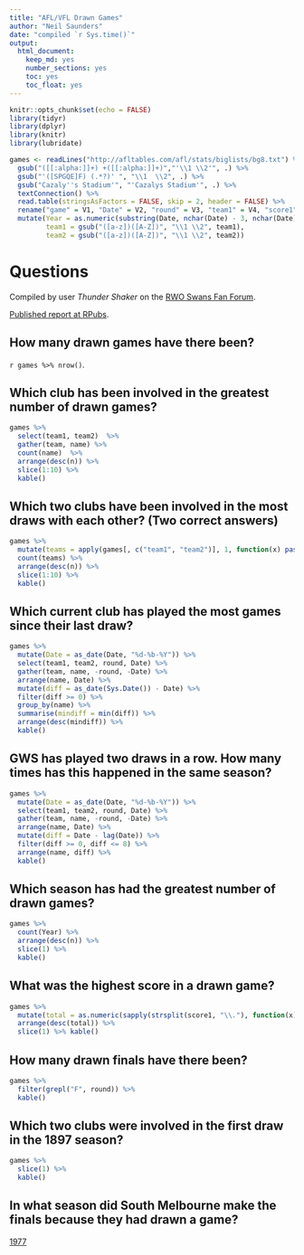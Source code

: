 ```yaml
---
title: "AFL/VFL Drawn Games"
author: "Neil Saunders"
date: "compiled `r Sys.time()`"
output: 
  html_document: 
    keep_md: yes
    number_sections: yes
    toc: yes
    toc_float: yes
---
```


```r
knitr::opts_chunk$set(echo = FALSE)
library(tidyr)
library(dplyr)
library(knitr)
library(lubridate)

games <- readLines("http://afltables.com/afl/stats/biglists/bg8.txt") %>%
  gsub("([[:alpha:]]+) +([[:alpha:]]+)","'\\1 \\2'", .) %>%
  gsub("'([SPGQE]F) (.*?)' ", "\\1  \\2", .) %>%
  gsub("Cazaly''s Stadium'", "'Cazalys Stadium'", .) %>%
  textConnection() %>%
  read.table(stringsAsFactors = FALSE, skip = 2, header = FALSE) %>%
  rename("game" = V1, "Date" = V2, "round" = V3, "team1" = V4, "score1" = V5, "team2" = V6, "score2" = V7, "venue" = V8) %>%
  mutate(Year = as.numeric(substring(Date, nchar(Date) - 3, nchar(Date))),
         team1 = gsub("([a-z])([A-Z])", "\\1 \\2", team1),
         team2 = gsub("([a-z])([A-Z])", "\\1 \\2", team2))
```

# Questions
Compiled by user *Thunder Shaker* on the [RWO Swans Fan Forum](http://www.redandwhiteonline.com/forum/showthread.php/43085-Lies-damned-lies-and-statistics?p=732150&viewfull=1#post732150).

[Published report at RPubs](http://rpubs.com/neilfws/292080).

## How many drawn games have there been?
`r games %>% nrow()`.

## Which club has been involved in the greatest number of drawn games?
```r
games %>% 
  select(team1, team2)  %>% 
  gather(team, name) %>% 
  count(name)  %>% 
  arrange(desc(n)) %>% 
  slice(1:10) %>%
  kable()
```

## Which two clubs have been involved in the most draws with each other? (Two correct answers)
```r
games %>% 
  mutate(teams = apply(games[, c("team1", "team2")], 1, function(x) paste(sort(x), collapse = "/"))) %>% 
  count(teams) %>% 
  arrange(desc(n)) %>% 
  slice(1:10) %>%
  kable()
```

## Which current club has played the most games since their last draw?
```r
games %>% 
  mutate(Date = as_date(Date, "%d-%b-%Y")) %>% 
  select(team1, team2, round, Date) %>% 
  gather(team, name, -round, -Date) %>% 
  arrange(name, Date) %>% 
  mutate(diff = as_date(Sys.Date()) - Date) %>% 
  filter(diff >= 0) %>% 
  group_by(name) %>% 
  summarise(mindiff = min(diff)) %>%
  arrange(desc(mindiff)) %>%
  kable()
```

## GWS has played two draws in a row. How many times has this happened in the same season?
```r
games %>% 
  mutate(Date = as_date(Date, "%d-%b-%Y")) %>% 
  select(team1, team2, round, Date) %>% 
  gather(team, name, -round, -Date) %>% 
  arrange(name, Date) %>% 
  mutate(diff = Date - lag(Date)) %>% 
  filter(diff >= 0, diff <= 8) %>% 
  arrange(name, diff) %>%
  kable()
```

## Which season has had the greatest number of drawn games?
```r
games %>% 
  count(Year) %>% 
  arrange(desc(n)) %>%
  slice(1) %>%
  kable()
```

## What was the highest score in a drawn game?
```r
games %>% 
  mutate(total = as.numeric(sapply(strsplit(score1, "\\."), function(x) x[3]))) %>%
  arrange(desc(total)) %>% 
  slice(1) %>% kable()
```

## How many drawn finals have there been?
```r
games %>%
  filter(grepl("F", round)) %>%
  kable()
```

## Which two clubs were involved in the first draw in the 1897 season?
```r
games %>% 
  slice(1) %>%
  kable()
```

## In what season did South Melbourne make the finals because they had drawn a game?
 [1977](http://australianfootball.com/articles/view/Drawing%2Bthe%2Bbest%2Bconclusion/177)
